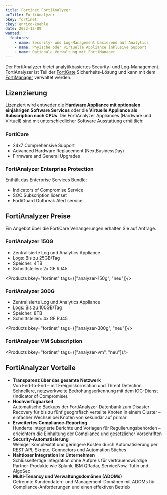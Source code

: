 ```yaml
---
title: Fortinet FortiAnalyzer
bcTitle: FortiAnalyzer
bkey: fortinet
ckey: enrico-koehle
date: 2022-12-09
wanted:
  features:
    - name: Security- und Log-Management basierend auf Analytics
    - name: Phyische oder virtuelle Appliance inklusive Support
    - name: Optionale Verwaltung mit FortiManager
---
```




<Intro>

  Der FortiAnalyzer bietet analytikbasiertes Security- und Log-Management. FortiAnalyzer ist Teil der [FortiGate](/hersteller/fortinet/fortigate/) Sicherheits-Lösung und kann mit dem [FortiManager](/hersteller/fortinet/fortimanager/) verwaltet werden.


</Intro>

<TOC />



## Lizenzierung

  Lizenziert wird entweder die **Hardware Appliance mit optionalen einjährigen Software Services** oder die **Virtuelle Appliance als Subscription nach CPUs**. Die FortiAnalyzer Appliances (Hardware und Virtuell) sind mit unterschiedlicher Software Ausstattung erhältlich:


### FortiCare

 - 24x7 Comprehensive Support
 - Advanced Hardware Replacement (NextBusinessDay)
 - Firmware and General Upgrades


### FortiAnalyzer Enterprise Protection

 Enthält das Enterprise Services Bundle:

 - Indicators of Compromise Service
 - SOC Subscription licenset
 - FortiGuard Outbreak Alert service


## FortiAnalyzer Preise


<Info>

 Ein Angebot über die FortiCare Verlängerungen erhalten Sie auf Anfrage.


</Info>



### FortiAnalyzer 150G

 - Zentralisierte Log und Analytics Appliance
 - Logs: Bis zu 25GB/Tag
 - Speicher: 4TB
 - Schnittstellen: 2x GE RJ45


<Products bkey="fortinet" tags={["analyzer-150g", "neu"]}/>


### FortiAnalyzer 300G

 - Zentralisierte Log und Analytics Appliance
 - Logs: Bis zu 100GB/Tag
 - Speicher: 8TB
 - Schnittstellen: 4x GE RJ45


<Products bkey="fortinet" tags={["analyzer-300g", "neu"]}/>




### FortiAnalyzer VM Subscription


<Products bkey="fortinet" tags={["analyzer-vm", "neu"]}/>


## FortiAnalyzer Vorteile

<ArrowList>

 - **Transparenz über das gesamte Netzwerk**<br />
  Von End-to-End – mit Ereigniskorrelation und Threat Detection. Schnellere, netzwerkweite Bedrohungserkennung mit dem IOC-Dienst (Indicator of Compromise).
 - **Hochverfügbarkeit**<br />
  Automatische Backups der FortiAnalyzer-Datenbank zum Disaster Recovery für bis zu fünf geografisch verteilte Knoten in einem Cluster – einfacher Wechsel bei Knoten von sekundär auf primär
 - **Erweitertes Compliance-Reporting**<br />
  Hunderte integrierte Berichte und Vorlagen für Regulierungsbehörden – erleichtern die Einhaltung der Compliance und gesetzlicher Vorschriften
 - **Security-Automatisierung**<br />
 Weniger Komplexität und geringere Kosten durch Automatisierung per REST API, Skripte, Connectors und Automation Stiches
 - **Nahtloser Integration im Unternehmen**<br />
  Schlüsselfertige Integration ohne Aufpreis für vertrauenswürdige Partner-Produkte wie Splunk, IBM QRadar, ServiceNow, Tufin und AlgoSec
 - **Multi-Tenancy und Verwaltungsdomänen (ADOMs)**<br />
  Getrennte Kundendaten- und Management-Domänen mit ADOMs für Compliance-Anforderungen und einen effektiven Betrieb

</ArrowList>
